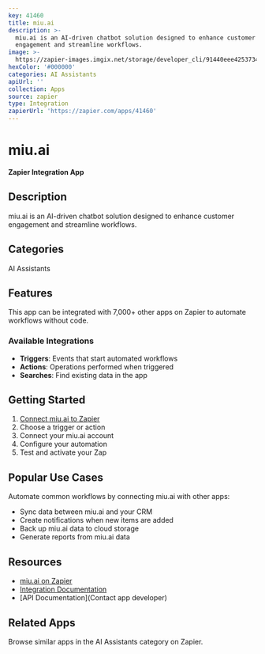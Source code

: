 ```yaml
---
key: 41460
title: miu.ai
description: >-
  miu.ai is an AI-driven chatbot solution designed to enhance customer
  engagement and streamline workflows.
image: >-
  https://zapier-images.imgix.net/storage/developer_cli/91440eee425373465fbba29bc4237408.png?auto=format%2Ccompress&ixlib=python-3.0.0&q=50
hexColor: '#000000'
categories: AI Assistants
apiUrl: ''
collection: Apps
source: zapier
type: Integration
zapierUrl: 'https://zapier.com/apps/41460'
---
```

# miu.ai

**Zapier Integration App**

## Description

miu.ai is an AI-driven chatbot solution designed to enhance customer engagement and streamline workflows.

## Categories

AI Assistants

## Features

This app can be integrated with 7,000+ other apps on Zapier to automate workflows without code.

### Available Integrations

- **Triggers**: Events that start automated workflows
- **Actions**: Operations performed when triggered
- **Searches**: Find existing data in the app

## Getting Started

1. [Connect miu.ai to Zapier](https://zapier.com/apps/41460)
2. Choose a trigger or action
3. Connect your miu.ai account
4. Configure your automation
5. Test and activate your Zap

## Popular Use Cases

Automate common workflows by connecting miu.ai with other apps:

- Sync data between miu.ai and your CRM
- Create notifications when new items are added
- Back up miu.ai data to cloud storage
- Generate reports from miu.ai data

## Resources

- [miu.ai on Zapier](https://zapier.com/apps/41460)
- [Integration Documentation](https://zapier.com/apps/41460/integrations)
- [API Documentation](Contact app developer)

## Related Apps

Browse similar apps in the AI Assistants category on Zapier.
